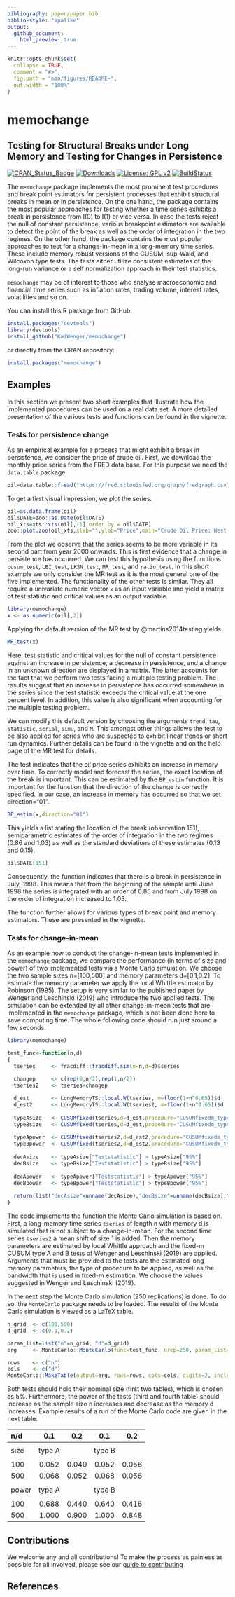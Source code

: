 ---
bibliography: paper/paper.bib
biblio-style: "apalike"
output:
  github_document:
    html_preview: true
---

<!-- README.md is generated from README.Rmd. Please edit that file -->

```{r, echo = FALSE}
knitr::opts_chunk$set(
  collapse = TRUE,
  comment = "#>",
  fig.path = "man/figures/README-",
  out.width = "100%"
)
```

# memochange
## Testing for Structural Breaks under Long Memory and Testing for Changes in Persistence
[![CRAN_Status_Badge](http://www.r-pkg.org/badges/version/memochange)](https://CRAN.R-project.org/package=memochange)
[![Downloads](http://cranlogs.r-pkg.org/badges/grand-total/memochange)](https://CRAN.R-project.org/package=memochange)
[![License: GPL v2](https://img.shields.io/badge/License-GPLv2-blue.svg)](https://www.gnu.org/licenses/gpl-2.0) 
[![BuildStatus](https://api.travis-ci.org/KaiWenger/memochange.svg?branch=master)](https://travis-ci.com/KaiWenger/memochange)


The `memochange` package implements the most prominent test procedures and break point estimators for persistent processes that exhibit structural breaks in mean or in persistence.
On the one hand, the package contains the most popular approaches for testing whether a time series exhibits a break in persistence from I(0) to I(1) or vice versa. In case the tests reject the null of constant persistence, various breakpoint estimators are available to detect the point of the break as well as the order of integration in the two regimes.
On the other hand, the package contains the most popular approaches to test for a change-in-mean in a long-memory time series. 
These include memory robust versions of the CUSUM, sup-Wald, and Wilcoxon type tests. The tests either utilize consistent estimates of the long-run variance or a self normalization approach in their test statistics.

`memochange` may be of interest to those who analyse macroeconomic and financial time series such as inflation rates, trading volume, interest rates, volatilities and so on.


You can install this R package from GitHub:


```r
install.packages("devtools")
library(devtools)
install_github("KaiWenger/memochange")
```

or directly from the CRAN repository:


```r
install.packages("memochange")
```


## Examples

In this section we present two short examples that illustrate how the implemented procedures can be used on a real data set. A more detailed presentation of the various tests and functions can be found in the vignette.

### Tests for persistence change

As an empirical example for a process that might exhibit a break in persistence, we consider the price of crude oil.  First, we download the monthly price series from the FRED data base. For this purpose we need the `data.table` package.

```r
oil=data.table::fread("https://fred.stlouisfed.org/graph/fredgraph.csv?bgcolor=%23e1e9f0&chart_type=line&drp=0&fo=open%20sans&graph_bgcolor=%23ffffff&height=450&mode=fred&recession_bars=on&txtcolor=%23444444&ts=12&tts=12&width=1168&nt=0&thu=0&trc=0&show_legend=yes&show_axis_titles=yes&show_tooltip=yes&id=MCOILWTICO&scale=left&cosd=1986-01-01&coed=2019-08-01&line_color=%234572a7&link_values=false&line_style=solid&mark_type=none&mw=3&lw=2&ost=-99999&oet=99999&mma=0&fml=a&fq=Monthly&fam=avg&fgst=lin&fgsnd=2009-06-01&line_index=1&transformation=lin&vintage_date=2019-09-23&revision_date=2019-09-23&nd=1986-01-01")
```

To get a first visual impression, we plot the series.

```{r, echo = TRUE, fig.height = 4, fig.width = 7, fig.align = "center"}
oil=as.data.frame(oil)
oil$DATE=zoo::as.Date(oil$DATE)
oil_xts=xts::xts(oil[,-1],order.by = oil$DATE)
zoo::plot.zoo(oil_xts,xlab="",ylab="Price",main="Crude Oil Price: West Texas Intermediate")
```

From the plot we observe that the series seems to be more variable in its second part from year 2000 onwards.  This is first evidence that a change in persistence has occurred. We can test this hypothesis using the functions `cusum_test`, `LBI_test`, `LKSN_test`, `MR_test`, and `ratio_test`. In this short example we only consider the MR test as it is the most general one of the five implemented. The functionality of the other tests is similar. They all require a univariate numeric vector `x` as an input variable and yield a matrix of test statistic and critical values as an output variable.

```r
library(memochange)
x <- as.numeric(oil[,2])
```

Applying the default version of the MR test by @martins2014testing yields

```{r, echo = TRUE}
MR_test(x)
```

Here, test statistic and critical values for the null of constant persistence against an increase in persistence, a decrease in persistence, and a change in an unknown direction are displayed in a matrix. The latter accounts for the fact that we perform two tests facing a multiple testing problem. The results suggest that an increase in persistence has occurred somewhere in the series since the test statistic exceeds the critical value at the one percent level. In addition, this value is also significant when accounting for the multiple testing problem. 

We can modify this default version by choosing the arguments `trend`, `tau`, `statistic`, `serial`, `simu`, and `M`. This amongst other things allows the test to be also applied for series who are suspected to exhibit linear trends or short run dynamics. Further details can be found in the vignette and on the help page of the MR test for details.

The test indicates that the oil price series exhibits an increase in memory over time. To correctly model and forecast the series, the exact location of the break is important.
This can be estimated by the `BP_estim` function. It is important for the function that the direction of the change is correctly specified. In our case, an increase in memory has occurred so that we set direction="01".

```{r, echo = TRUE}
BP_estim(x,direction="01")
```

This yields a list stating the location of the break (observation 151), semiparametric estimates of the order of integration in the two regimes (0.86 and 1.03) as well as the standard deviations of these estimates (0.13 and 0.15).

```{r, echo = TRUE}
oil$DATE[151]
```

Consequently, the function indicates that there is a break in persistence in July, 1998. 
This means that from the beginning of the sample until June 1998 the series is integrated with an order of 0.85 and from July 1998 on the order of integration increased to 1.03.

The function further allows for various types of break point and memory estimators. These are presented in the vignette. 

### Tests for change-in-mean

As an example how to conduct the change-in-mean tests implemented in the `memochange` package,  we compare the performance (in terms of size and power) of two implemented tests via a Monte Carlo simulation. We choose the two sample sizes n=[100,500] and memory parameters d=[0.1,0.2]. To estimate the memory parameter we apply the local Whittle estimator by Robinson (1995). The setup is very similar to the published paper by Wenger and Leschinski (2019) who introduce the two applied tests. The simulation can be extended by all other change-in-mean tests that are implemented in the `memochange` package, which is not been done here to save computing time. The whole following code should run just around a few seconds.

```r
library(memochange)

test_func<-function(n,d)
{
  tseries     <- fracdiff::fracdiff.sim(n=n,d=d)$series
  
  changep     <- c(rep(0,n/2),rep(1,n/2))
  tseries2    <- tseries+changep

  d_est       <- LongMemoryTS::local.W(tseries, m=floor(1+n^0.65))$d
  d_est2      <- LongMemoryTS::local.W(tseries2, m=floor(1+n^0.65))$d
  
  typeAsize   <- CUSUMfixed(tseries,d=d_est,procedure="CUSUMfixedm_typeA",bandw=10)
  typeBsize   <- CUSUMfixed(tseries,d=d_est,procedure="CUSUMfixedm_typeB",bandw=10)
  
  typeApower  <- CUSUMfixed(tseries2,d=d_est2,procedure="CUSUMfixedm_typeA",bandw=10)
  typeBpower  <- CUSUMfixed(tseries2,d=d_est2,procedure="CUSUMfixedm_typeB",bandw=10)
  
  decAsize    <- typeAsize["Teststatistic"] > typeAsize["95%"]
  decBsize    <- typeBsize["Teststatistic"] > typeBsize["95%"]
  
  decApower   <- typeApower["Teststatistic"] > typeApower["95%"]
  decBpower   <- typeBpower["Teststatistic"] > typeBpower["95%"]
  
  return(list("decAsize"=unname(decAsize),"decBsize"=unname(decBsize),"decApower"=unname(decApower),"decBpower"=unname(decBpower)))
}
```

The code implements the function the Monte Carlo simulation is based on. First, a long-memory time series `tseries` of length n with memory d is simulated that is not subject to a change-in-mean. For the second time series `tseries2` a mean shift of size 1 is added. Then the memory parameters are estimated by local Whittle approach and the fixed-m CUSUM type A and B tests of Wenger and Leschinski (2019) are applied. Arguments that must be provided to the tests are the estimated long-memory parameters, the type of procedure to be applied, as well as the bandwidth that is used in fixed-m estimation. We choose the values suggested in Wenger and Leschinski (2019).

In the next step the Monte Carlo simulation (250 replications) is done. To do so, the `MonteCarlo` package needs to be loaded. The results of the Monte Carlo simulation is viewed as a LaTeX table.

```r
n_grid  <- c(100,500)
d_grid  <- c(0.1,0.2)

param_list=list("n"=n_grid, "d"=d_grid)
erg     <- MonteCarlo::MonteCarlo(func=test_func, nrep=250, param_list=param_list, ncpus=1)

rows    <- c("n")
cols    <- c("d")
MonteCarlo::MakeTable(output=erg, rows=rows, cols=cols, digits=2, include_meta = FALSE)
```

Both tests should hold their nominal size (first two tables), which is chosen as 5%. Furthermore, the power of the tests (third and fourth table) should increase as the sample size n increases and decrease as the memory d increases. Example results of a run of the Monte Carlo code are given in the next table.

| n/d  | 0.1    |  0.2  |  0.1 |  0.2    |
| :-   | :----: | :---: | :---:| :----:  | 
|      |        |       |      |         |
| size | type A |       |type B|         | 
|      |        |       |      |         |
| 100  |  0.052 |  0.040|0.052 | 0.056   | 
| 500  |  0.068 |  0.052|0.068 | 0.056   | 
|      |        |       |      |         |
|power | type A |       |type B|         | 
|      |        |       |      |         | 
| 100  | 0.688  | 0.440 | 0.640| 0.416   | 
| 500  | 1.000  | 0.900 | 1.000| 0.848   |  

## Contributions

We welcome any and all contributions\! To make the process as painless
as possible for all involved, please see our [guide to
contributing](contributing.md)

## References

